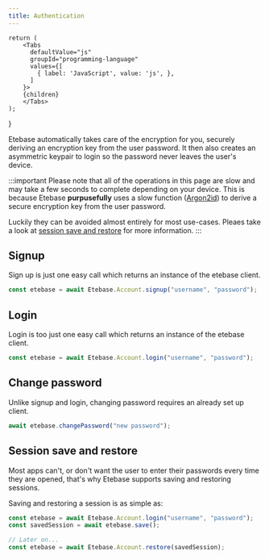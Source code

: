 ```yaml
---
title: Authentication
---
```



    return (
        <Tabs
          defaultValue="js"
          groupId="programming-language"
          values={[
            { label: 'JavaScript', value: 'js', },
          ]
        }>
        {children}
        </Tabs>
    );
}


Etebase automatically takes care of the encryption for you, securely deriving an encryption key from the user password. It then also creates an asymmetric keypair to login so the password never leaves the user's device.

:::important
Please note that all of the operations in this page are slow and may take a few seconds to complete depending on your device. This is because Etebase **purpusefully** uses a slow function ([Argon2id](https://en.wikipedia.org/wiki/Argon2)) to derive a secure encryption key from the user password.

Luckily they can be avoided almost entirely for most use-cases. Pleaes take a look at [session save and restore](#session-save-and-restore) for more information.
:::


## Signup

Sign up is just one easy call which returns an instance of the etebase client.

<CodeTabs>
<TabItem value="js">

```js
const etebase = await Etebase.Account.signup("username", "password");
```

</TabItem>
</CodeTabs>


## Login

Login is too just one easy call which returns an instance of the etebase client.

<CodeTabs>
<TabItem value="js">

```js
const etebase = await Etebase.Account.login("username", "password");
```

</TabItem>
</CodeTabs>


## Change password

Unlike signup and login, changing password requires an already set up client.

<CodeTabs>
<TabItem value="js">

```js
await etebase.changePassword("new password");
```

</TabItem>
</CodeTabs>

## Session save and restore

Most apps can't, or don't want the user to enter their passwords every time they are opened, that's why Etebase supports saving and restoring sessions.

Saving and restoring a session is as simple as:

<CodeTabs>
<TabItem value="js">

```js
const etebase = await Etebase.Account.login("username", "password");
const savedSession = await etebase.save();

// Later on...
const etebase = await Etebase.Account.restore(savedSession);
```

</TabItem>
</CodeTabs>
